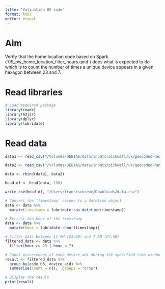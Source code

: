 ```yaml
---
title: "Validation 09 code"
format: html
editor: visual
---
```


# Aim

Verify that the home location code based on Spark (\`09_pw_home_location_filter_hours.qmd\`) does what is expected to do which is to count the number of times a unique device appears in a given hexagon between 23 and 7.

# Read libraries

```r
# Load required package
library(readr)
library(h3jsr)
library(dplyr)
library(lubridate)
```

# Read data

```r
data1 <- read_csv("/Volumes/DEBIAS/data/inputs/pickwell/uk/geocoded-hex10/01042021/locations-00-part0000-geocoded.csv.gz", col_names = TRUE)

data2 <- read_csv("/Volumes/DEBIAS/data/inputs/pickwell/uk/geocoded-hex10/01042021/locations-01-part0000-geocoded.csv.gz", col_names = TRUE)

data <- rbind(data1, data2)
```

```r
head_df <- head(data, 100)

write_csv(head_df, "/Users/franciscorowe/Downloads/data.csv")
```

```r
# Convert the 'timestamp' column to a datetime object
data <- data %>%
  mutate(timestamp = lubridate::as_datetime(timestamp))

# Extract the hour of the timestamp
data <- data %>%
  mutate(hour = lubridate::hour(timestamp))

# Filter data between 11 PM (23:00) and 7 AM (07:00)
filtered_data <- data %>%
  filter(hour >= 23 | hour < 7)

# Count occurrences of each device_adi during the specified time window
result <- filtered_data %>%
  group_by(code_h3, device_aid) %>%
  summarise(count = n(), .groups = "drop")

# Display the result
print(result)
```
